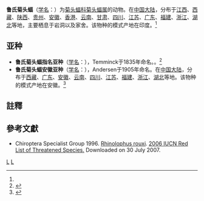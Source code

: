{{Speciesbox 
| taxon = Rhinolophus rouxi
| binomial_authority = (Temminck, 1835)<ref name='id199'>{{cite web| url =http://www.bioinfo.cn/db05/BjdwSpecies.php?action=view&id=199| title =鲁氏菊头蝠| work =《中国动物物种编目数据库》| publisher =中国科学院微生物研究所| author =中国科学院动物研究所| accessdate =2009-03-27| deadurl =yes| archiveurl =https://web.archive.org/web/20160305090928/http://www.bioinfo.cn/db05/BjdwSpecies.php?action=view&id=199| archivedate =2016-03-05}}</ref>
}}

'''鲁氏菊头蝠'''（[[学名|学名]]：{{lang|la|''Rhinolophus rouxii''}}）为[[菊头蝠科|菊头蝠科]][[菊头蝠属|菊头蝠属]]的动物。在[[中国大陆|中国大陆]]，分布于[[江西|江西]]、[[西藏|西藏]]、[[陕西|陕西]]、[[贵州|贵州]]、[[安徽|安徽]]、[[香港|香港]]、[[云南|云南]]、[[甘肃|甘肃]]、[[四川|四川]]、[[江苏|江苏]]、[[广东|广东]]、[[福建|福建]]、[[浙江|浙江]]、[[湖北|湖北]]等地，主要栖息于岩洞以及家舍。该物种的模式产地在印度。<ref name='id199'/>

==亚种==
*'''鲁氏菊头蝠指名亚种'''（[[学名|学名]]：{{lang|la|''Rhinolophus rouxii rouxi''}}），Temminck于1835年命名。。<ref name='id200'>{{cite web| url =http://www.bioinfo.cn/db05/BjdwSpecies.php?action=view&id=200| title =鲁氏菊头蝠指名亚种| work =《中国动物物种编目数据库》| publisher =中国科学院微生物研究所| author =中国科学院动物研究所| accessdate =2009-03-27| deadurl =yes| archiveurl =https://web.archive.org/web/20160305093501/http://www.bioinfo.cn/db05/BjdwSpecies.php?action=view&id=200| archivedate =2016-03-05}}</ref>
*'''鲁氏菊头蝠安徽亚种'''（[[学名|学名]]：{{lang|la|''Rhinolophus rouxii sinicus''}}），Andersen于1905年命名。在[[中国大陆|中国大陆]]，分布于[[西藏|西藏]]、[[广东|广东]]、[[安徽|安徽]]、[[云南|云南]]、[[四川|四川]]、[[江苏|江苏]]、[[福建|福建]]、[[浙江|浙江]]、[[湖北|湖北]]等地。该物种的模式产地在安徽。<ref name='id201'>{{cite web| url =http://www.bioinfo.cn/db05/BjdwSpecies.php?action=view&id=201| title =鲁氏菊头蝠安徽亚种| work =《中国动物物种编目数据库》| publisher =中国科学院微生物研究所| author =中国科学院动物研究所| accessdate =2009-03-27| deadurl =yes| archiveurl =https://web.archive.org/web/20131203122335/http://www.bioinfo.cn/db05/BjdwSpecies.php?action=view| archivedate =2013-12-03}}</ref>

==註釋==
{{reflist}}

==參考文獻==
{{refbegin}}
* Chiroptera Specialist Group 1996.  [http://www.iucnredlist.org/search/details.php/19563/all Rhinolophus rouxi].   [http://www.iucnredlist.org 2006 IUCN Red List of Threatened Species. ]  Downloaded on 30 July 2007.
{{refend}}
{{Taxonbar}}

[[Category:1835年描述的动物|L]]
[[Category:菊头蝠属|L]]